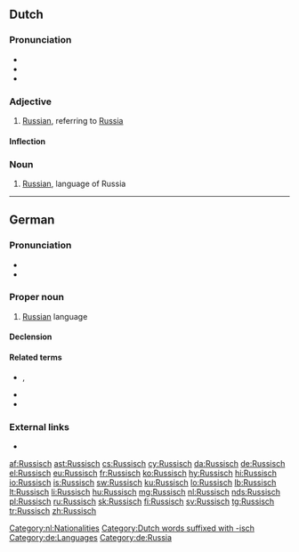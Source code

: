 {{also|russisch}}
==Dutch==

===Pronunciation===
* {{audio|Nl-Russisch.ogg|audio|lang=nl}}
* {{IPA|lang=nl|/ˈrʏ.sis/}}
* {{hyphenation|Rus|sisch|lang=nl}}

===Adjective===
{{nl-adj}}

# [[Russian]], referring to [[Russia]]

====Inflection====
{{nl-decl-adj}}

===Noun===
{{nl-noun|n|-|-}}

# [[Russian]], language of Russia

[[Category:nl:Nationalities]]
[[Category:Dutch words suffixed with -isch]]

----

==German==
{{wikipedia|Russische Sprache|lang=de}}

===Pronunciation===
* {{IPA|/ˈʀʊsɪʃ/|lang=de}}
* {{audio|De-Russisch.ogg|audio|lang=de}}

===Proper noun===
{{de-proper noun|n|Russischen|gen2=Russisch|gen3=Russischs}} <!-- genitive examples: "Lehrbuch des Russischen", "... des modernen Russisch" -->

# [[Russian]] language

====Declension====
{{de-decl-noun-langname}}

====Related terms====
* {{l|de|Russe}}, {{l|de|Russin}}
* {{l|de|Russland}}
* {{l|de|russisch}}

===External links===
* {{R:Duden}}

[[Category:de:Languages]]
[[Category:de:Russia]]

[[af:Russisch]]
[[ast:Russisch]]
[[cs:Russisch]]
[[cy:Russisch]]
[[da:Russisch]]
[[de:Russisch]]
[[el:Russisch]]
[[eu:Russisch]]
[[fr:Russisch]]
[[ko:Russisch]]
[[hy:Russisch]]
[[hi:Russisch]]
[[io:Russisch]]
[[is:Russisch]]
[[sw:Russisch]]
[[ku:Russisch]]
[[lo:Russisch]]
[[lb:Russisch]]
[[lt:Russisch]]
[[li:Russisch]]
[[hu:Russisch]]
[[mg:Russisch]]
[[nl:Russisch]]
[[nds:Russisch]]
[[pl:Russisch]]
[[ru:Russisch]]
[[sk:Russisch]]
[[fi:Russisch]]
[[sv:Russisch]]
[[tg:Russisch]]
[[tr:Russisch]]
[[zh:Russisch]]
